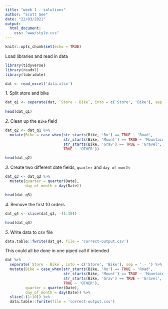 ```yaml
---
title: "week 1 - solutions"
author: "Scott Gee"
date: "22/03/2021"
output: 
  html_document:
    css: "www/style.css"
---
```


```r
knitr::opts_chunk$set(echo = TRUE)
```

<script src="www/hideOutput.js"></script>

Load libraries and read in data
<div class="fold s">
```r
library(tidyverse)
library(readxl)
library(lubridate)

dat <- read_excel('data.xlsx')
```
</div>

*1*. Split store and bike
<div class="fold s o">
```r
dat_q1 <- separate(dat, `Store - Bike`, into = c('Store', 'Bike'), sep = ' - ') 
  
head(dat_q1)
```
</div>
*2*. Clean up the `Bike` field
<div class="fold s o">
```r
dat_q2 <- dat_q1 %>% 
  mutate(Bike = case_when(str_starts(Bike, 'Ro') == TRUE ~ 'Road',
                          str_starts(Bike, 'Mount') == TRUE ~ 'Mountain',
                          str_starts(Bike, 'Grav') == TRUE ~ 'Gravel',
                          TRUE ~ 'OTHER'))

head(dat_q2)

```
</div>
*3*. Create two different date fields, `quarter` and `day of month`
<div class="fold s o">
```r
dat_q3 <- dat_q2 %>% 
  mutate(quarter = quarter(Date),
         day_of_month = day(Date))

head(dat_q3)
```
</div>
*4*. Remove the first 10 orders
<div class="fold s o">
```r
dat_q4 <- slice(dat_q3, -(1:10))

head(dat_q4)
```
</div>
*5*. Write data to csv file
<div class="fold s o">
```r
data.table::fwrite(dat_q4, file = 'correct-output.csv')
```
</div>

This could all be done in one piped call if intended
<div class="fold s o">
```r
dat %>% 
  separate(`Store - Bike`, into = c('Store', 'Bike'), sep = ' - ') %>% 
  mutate(Bike = case_when(str_starts(Bike, 'Ro') == TRUE ~ 'Road',
                          str_starts(Bike, 'Mount') == TRUE ~ 'Mountain',
                          str_starts(Bike, 'Grav') == TRUE ~ 'Gravel',
                          TRUE ~ 'OTHER'),
         quarter = quarter(Date),
         day_of_month = day(Date)) %>% 
  slice(-(1:10)) %>% 
  data.table::fwrite(file = 'correct-output.csv')
  
   
```
</div>
